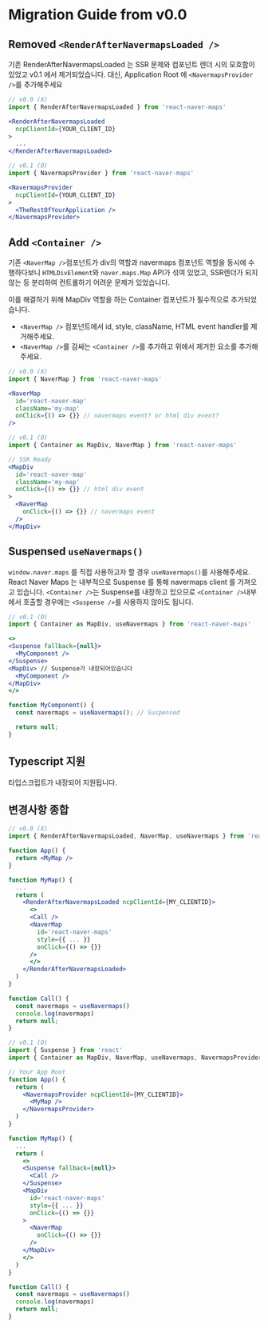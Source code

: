 # Migration Guide from v0.0

## Removed `<RenderAfterNavermapsLoaded />`

기존 RenderAfterNavermapsLoaded 는 SSR 문제와 컴포넌트 렌더 시의 모호함이 있었고 v0.1 에서 제거되었습니다. 
대신, Application Root 에 `<NavermapsProvider />`를 추가해주세요

``` jsx
// v0.0 (X)
import { RenderAfterNavermapsLoaded } from 'react-naver-maps'

<RenderAfterNavermapsLoaded
  ncpClientId={YOUR_CLIENT_ID}
>
  ...
</RenderAfterNavermapsLoaded>

// v0.1 (O)
import { NavermapsProvider } from 'react-naver-maps'

<NavermapsProvider
  ncpClientId={YOUR_CLIENT_ID}
>
  <TheRestOfYourApplication />
</NavermapsProvider>
```

## Add `<Container />`

기존 `<NaverMap />`컴포넌트가 div의 역할과 navermaps 컴포넌트 역할을 동시에 수행하다보니 `HTMLDivElement`와 `naver.maps.Map` API가 섞여 있었고, 
SSR렌더가 되지 않는 등 분리하여 컨트롤하기 어려운 문제가 있었습니다.

이를 해결하기 위해 MapDiv 역할을 하는 Container 컴포넌트가 필수적으로 추가되었습니다. 

- `<NaverMap />` 컴포넌트에서 id, style, className, HTML event handler를 제거해주세요.
- `<NaverMap />`를 감싸는 `<Container />`를 추가하고 위에서 제거한 요소를 추가해주세요.

``` jsx
// v0.0 (X)
import { NaverMap } from 'react-naver-maps'

<NaverMap 
  id='react-naver-map'
  className='my-map'
  onClick={() => {}} // navermaps event? or html div event?
/>

// v0.1 (O)
import { Container as MapDiv, NaverMap } from 'react-naver-maps'

// SSR Ready
<MapDiv
  id='react-naver-map'
  className='my-map'
  onClick={() => {}} // html div event
>
  <NaverMap 
    onClick={() => {}} // navermaps event
  />
</MapDiv>
```


## Suspensed `useNavermaps()`

`window.naver.maps` 를 직접 사용하고자 할 경우 `useNavermaps()`를 사용해주세요. 
React Naver Maps 는 내부적으로 Suspense 를 통해 navermaps client 를 가져오고 있습니다.
`<Container />`는 Suspense를 내장하고 있으므로 `<Container />`내부에서 호출할 경우에는 `<Suspense />`를 사용하지 않아도 됩니다.

``` jsx
// v0.1 (O)
import { Container as MapDiv, useNavermaps } from 'react-naver-maps'

<>
<Suspense fallback={null}>
  <MyComponent />
</Suspense>
<MapDiv> // Suspense가 내장되어있습니다
  <MyComponent />
</MapDiv>
</>

function MyComponent() {
  const navermaps = useNavermaps(); // Suspensed

  return null;
}
```

## Typescript 지원

타입스크립트가 내장되어 지원됩니다.


## 변경사항 종합

``` jsx
// v0.0 (X)
import { RenderAfterNavermapsLoaded, NaverMap, useNavermaps } from 'react-naver-maps'

function App() {
  return <MyMap />
}

function MyMap() {
  ...
  return (
    <RenderAfterNavermapsLoaded ncpClientId={MY_CLIENTID}>
      <>
      <Call />
      <NaverMap
        id='react-naver-maps'
        style={{ ... }}
        onClick={() => {}}
      />
      </>
    </RenderAfterNavermapsLoaded>
  )
}

function Call() {
  const navermaps = useNavermaps()
  console.log(navermaps)
  return null;
}

```

``` jsx
// v0.1 (O)
import { Suspense } from 'react'
import { Container as MapDiv, NaverMap, useNavermaps, NavermapsProvider } from 'react-naver-maps'

// Your App Root
function App() {
  return (
    <NavermapsProvider ncpClientId={MY_CLIENTID}>
      <MyMap />
    </NavermapsProvider>
  )
}

function MyMap() {
  ...
  return (
    <>
    <Suspense fallback={null}>
      <Call />
    </Suspense>
    <MapDiv
      id='react-naver-maps'
      style={{ ... }}
      onClick={() => {}}
    >
      <NaverMap
        onClick={() => {}}
      />
    </MapDiv>
    </>
  )
}

function Call() {
  const navermaps = useNavermaps()
  console.log(navermaps)
  return null;
}

```